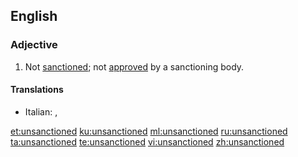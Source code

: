 ==English==
===Adjective===
{{en-adj}}
# Not [[sanction]]ed; not [[approve]]d by a sanctioning body.

====Translations====
{{trans-top|not approved}}
{{trans-mid}}
* Italian: {{t|it|non approvato}}, {{t|it|non autorizzato}}
{{trans-bottom}}

[[et:unsanctioned]]
[[ku:unsanctioned]]
[[ml:unsanctioned]]
[[ru:unsanctioned]]
[[ta:unsanctioned]]
[[te:unsanctioned]]
[[vi:unsanctioned]]
[[zh:unsanctioned]]